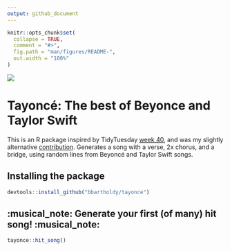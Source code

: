 ```yaml
---
output: github_document
---
```


<!-- README.md is generated from README.Rmd. Please edit that file -->

```r
knitr::opts_chunk$set(
  collapse = TRUE,
  comment = "#>",
  fig.path = "man/figures/README-",
  out.width = "100%"
)
```

![](https://akns-images.eonline.com/eol_images/Entire_Site/2019721/rs_1024x759-190821125112-1024.taylor-swift-beyonce-2009-mtv-vmas.ct.082119.jpg?fit=around|1024:auto&output-quality=90&crop=1024:auto;center,top)

# Tayonc&eacute;: The best of Beyonce and Taylor Swift

This is an R package inspired by TidyTuesday [week 40](https://github.com/rfordatascience/tidytuesday/blob/master/data/2020/2020-09-29/readme.md), and was my slightly alternative [contribution](https://github.com/bbartholdy/tidytuesday/tree/master/29-09-2020). Generates a song with a verse, 2x chorus, and a bridge, using random lines from Beyonc&eacute; and Taylor Swift songs.

## Installing the package

```r
devtools::install_github("bbartholdy/tayonce")
```

## :musical_note: Generate your first (of many) hit song! :musical_note:

```r
tayonce::hit_song()
```
